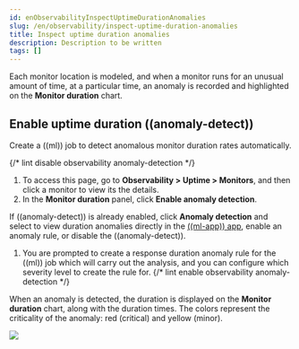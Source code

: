 ```yaml
---
id: enObservabilityInspectUptimeDurationAnomalies
slug: /en/observability/inspect-uptime-duration-anomalies
title: Inspect uptime duration anomalies
description: Description to be written
tags: []
---
```


<div id="inspect-uptime-duration-anomalies"></div>

Each monitor location is modeled, and when a monitor runs
for an unusual amount of time, at a particular time, an anomaly is recorded and highlighted
on the **Monitor duration** chart.

<div id="uptime-anomaly-detection"></div>

## Enable uptime duration ((anomaly-detect))

Create a ((ml)) job to detect anomalous monitor duration rates automatically.

{/* lint disable observability anomaly-detection */}
1. To access this page, go to **Observability > Uptime > Monitors**, and then click a monitor to view its the details.
1. In the **Monitor duration** panel, click **Enable anomaly detection**.

<DocCallOut title="Note">

If ((anomaly-detect)) is already enabled, click **Anomaly detection** and select to view duration anomalies directly in the
[((ml-app)) app](((ml-docs))/ml-gs-results.html), enable an <DocLink id="enObservabilityDurationAnomalyAlert">anomaly rule</DocLink>,
or disable the ((anomaly-detect)).

</DocCallOut>

1. You are prompted to create a <DocLink id="enObservabilityDurationAnomalyAlert">response duration anomaly rule</DocLink> for the ((ml)) job which will carry
    out the analysis, and you can configure which severity level to create the rule for.
    {/* lint enable observability anomaly-detection */}

When an anomaly is detected, the duration is displayed on the **Monitor duration**
chart, along with the duration times. The colors represent the criticality of the anomaly: red
(critical) and yellow (minor).

![](images/inspect-uptime-duration-anomalies.png)